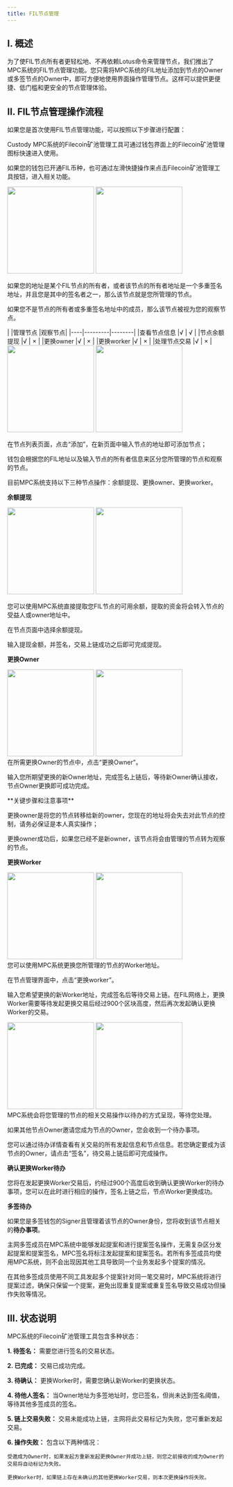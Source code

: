 ---
title: FIL节点管理
---

## I. 概述

为了使FIL节点所有者更轻松地、不再依赖Lotus命令来管理节点，我们推出了MPC系统的FIL节点管理功能。您只需将MPC系统的FIL地址添加到节点的Owner或多签节点的Owner中，即可方便地使用界面操作管理节点。这样可以提供更便捷、低门槛和更安全的节点管理体验。




## II. FIL节点管理操作流程

如果您是首次使用FIL节点管理功能，可以按照以下步骤进行配置：


<Steps>
<Step title="使用功能">

Custody MPC系统的Filecoin矿池管理工具可通过钱包界面上的Filecoin矿池管理图标快速进入使用。

如果您的钱包已开通FIL币种，也可通过左滑快捷操作来点击Filecoin矿池管理工具按钮，进入相关功能。

<div className="w-full flex items-center justify-center">
    <CardGroup cols={2}>
        <img src="/images/help-center/mpc-fil-node1_cn.png" width="200"/>
        <img src="/images/help-center/mpc-fil-node2_cn.png" width="200"/>
    </CardGroup>
</div>



</Step>
<Step title="查看节点">

如果您的地址是某个FIL节点的所有者，或者该节点的所有者地址是一个多重签名地址，并且您是其中的签名者之一，那么该节点就是您所管理的节点。

如果您不是节点的所有者或多重签名地址中的成员，那么该节点被视为您的观察节点。

<Tip> 
|	|管理节点	|观察节点|
|----|---------|--------|
|查看节点信息	|√  |	√ |
|节点余额提现	|√	|   × |
|更换owner	    |√	|   × |
|更换worker	    |√	|   × |
|处理节点交易	|√  |	× |

</Tip>



</Step>
<Step title="添加节点">



<div className="w-full flex items-center justify-center">
    <CardGroup cols={2}>
        <img src="/images/help-center/mpc-fil-node6_cn.png" width="200"/>
        <img src="/images/help-center/mpc-fil-node7_cn.png" width="200"/>
    </CardGroup>
</div>

在节点列表页面，点击“添加”，在新页面中输入节点的地址即可添加节点；

钱包会根据您的FIL地址以及输入节点的所有者信息来区分您所管理的节点和观察的节点。
</Step>
<Step title="管理节点">


目前MPC系统支持以下三种节点操作：余额提现、更换owner、更换worker。


**余额提现**

<div className="w-full flex items-center justify-center">
    <CardGroup cols={2}>
        <img src="/images/help-center/mpc-fil-node8_cn.png" width="200"/>
        <img src="/images/help-center/mpc-fil-node9_cn.png" width="200"/>
    </CardGroup>
</div>

您可以使用MPC系统直接提取您FIL节点的可用余额，提取的资金将会转入节点的受益人或owner地址中。

在节点页面中选择余额提现。

输入提现金额，并签名，交易上链成功之后即可完成提现。



**更换Owner**
<div className="w-full flex items-center justify-center">
    <CardGroup cols={2}>
        <img src="/images/help-center/mpc-fil-node10_cn.png" width="200"/>
        <img src="/images/help-center/mpc-fil-node11_cn.png" width="200"/>
    </CardGroup>
</div>
在所需更换Owner的节点中，点击“更换Owner”。


输入您所期望更换的新Owner地址，完成签名上链后，等待新Owner确认接收，节点Owner更换即可成功完成。


<Warning>
**关键步骤和注意事项**

更换owner是将您的节点转移给新的owner，您现在的地址将会失去对此节点的控制，请务必保证是本人真实操作；

更换owner成功后，如果您已经不是新owner，该节点将会由管理的节点转为观察的节点。
</Warning>




**更换Worker**
<div className="w-full flex items-center justify-center">
    <CardGroup cols={2}>
        <img src="/images/help-center/mpc-fil-node12_cn.png" width="200"/>
        <img src="/images/help-center/mpc-fil-node13_cn.png" width="200"/>
    </CardGroup>
</div>
您可以使用MPC系统更换您所管理的节点的Worker地址。

在节点管理界面中，点击“更换worker”。

输入您希望更换的新Worker地址，完成签名后等待交易上链。在FIL网络上，更换Worker需要等待发起更换交易后经过900个区块高度，然后再次发起确认更换Worker的交易。


</Step>
<Step title="节点待办">
<div className="w-full flex items-center justify-center">
    <CardGroup cols={2}>
        <img src="/images/help-center/mpc-fil-node14_cn.png" width="200"/>
        <img src="/images/help-center/mpc-fil-node14_cn.png" width="200"/>
    </CardGroup>
</div>
MPC系统会将您管理的节点的相关交易操作以待办的方式呈现，等待您处理。

如果其他节点Owner邀请您成为节点的Owner，您会收到一个待办事项。

您可以通过待办详情查看有关交易的所有发起信息和节点信息。若您确定要成为该节点的Owner，请点击“签名”，待交易上链后即可完成操作。



**确认更换Worker待办**

您将在发起更换Worker交易后，约经过900个高度后收到确认更换Worker的待办事项，您可以在此时进行相应的操作，签名上链之后，节点Worker更换成功。


**多签待办**

如果您是多签钱包的Signer且管理着该节点的Owner身份，您将收到该节点相关的**待办事项**。

主网多签成员在MPC系统中能够发起提案和进行提案签名操作，无需复杂区分发起提案和提案签名，MPC签名将标注发起提案和提案签名。若所有多签成员均使用MPC系统，则不会出现因其他工具导致同一个业务发起多个提案的情况。

在其他多签成员使用不同工具发起多个提案针对同一笔交易时，MPC系统将进行提案过滤，确保只保留一个提案，避免出现重复提案或重复签名导致交易成功但操作失败等情况。

</Step>
</Steps>


## III. 状态说明

MPC系统的Filecoin矿池管理工具包含多种状态：

**1. 待签名：** 需要您进行签名的交易状态。

**2. 已完成：** 交易已成功完成。

**3. 待确认：** 更换Worker时，需要您确认新Worker的更换状态。

**4. 待他人签名：** 当Owner地址为多签地址时，您已签名，但尚未达到签名阈值，等待其他多签成员的签名。

**5. 链上交易失败：** 交易未能成功上链，主网将此交易标记为失败，您可重新发起交易。

**6. 操作失败：** 包含以下两种情况：

    受邀成为Owner时，如果发起方重新发起更换Owner并成功上链，则您之前接收的成为Owner的交易将自动标记为失败。

    更换Worker时，如果链上存在未确认的其他更换Worker交易，则本次更换操作将失败。

